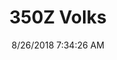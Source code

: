 ---
width: 2000
height: 1333
title: 350Z Volks
description: Volk Wheels on a 350Z
date: 8/26/2018 7:34:26 AM
cameraMake: Sony
cameraModel: ILCE-7M2
lens: FE 55mm F1.8 ZA
settingsfStop: f/2
settingsISO: ISO 50
settingsShutter: 1/250
settingsFocalLength: 55 mm
---